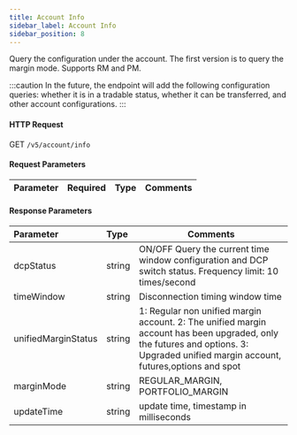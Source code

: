 ```yaml
---
title: Account Info
sidebar_label: Account Info
sidebar_position: 8
---
```

Query the configuration under the account. The first version is to query the margin mode. Supports RM and PM.

:::caution
In the future, the endpoint will add the following configuration queries: whether it is in a tradable status, whether it can be transferred, and other account configurations.
:::


#### HTTP Request
GET `/v5/account/info`

#### Request Parameters
| Parameter | Required | Type | Comments|
|:----- |:-------|:-----|------ |

#### Response Parameters
| Parameter | Type | Comments|
|:----- |:-----|----- |
|dcpStatus |string |ON/OFF  Query the current time window configuration and DCP switch status. Frequency limit: 10 times/second|
|timeWindow |string |Disconnection timing window time|
|unifiedMarginStatus |string |1: Regular non unified margin account. 2: The unified margin account has been upgraded, only the futures and options. 3: Upgraded unified margin account, futures,options and spot|
|marginMode |string |REGULAR_MARGIN, PORTFOLIO_MARGIN|
|updateTime |string |update time, timestamp in milliseconds|